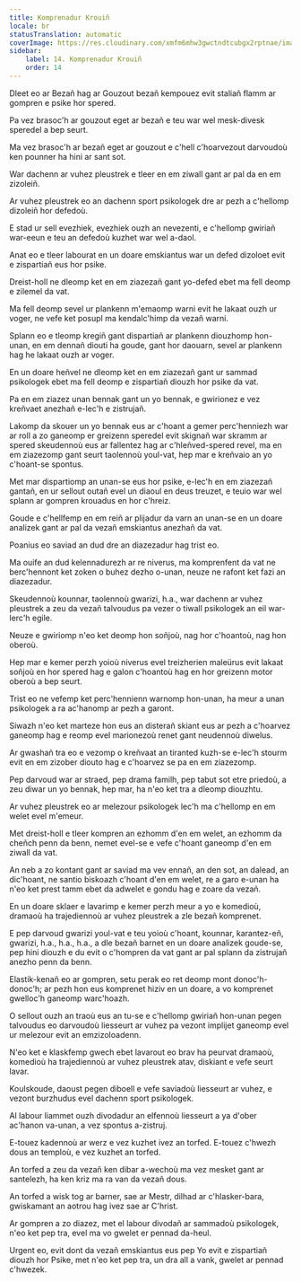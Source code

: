 ```yaml
---
title: Komprenadur Krouiñ
locale: br
statusTranslation: automatic
coverImage: https://res.cloudinary.com/xmfm6mhw3gwctndtcubgx2rptnae/image/upload/v1741354419/small_cover_la_gran_rebelion_28716e29d2.webp
sidebar:
    label: 14. Komprenadur Krouiñ
    order: 14
---
```

Dleet eo ar Bezañ hag ar Gouzout bezañ kempouez evit staliañ flamm ar gompren e psike hor spered.

Pa vez brasoc'h ar gouzout eget ar bezañ e teu war wel mesk-divesk speredel a bep seurt.

Ma vez brasoc'h ar bezañ eget ar gouzout e c'hell c'hoarvezout darvoudoù ken pounner ha hini ar sant sot.

War dachenn ar vuhez pleustrek e tleer en em ziwall gant ar pal da en em zizoleiñ.

Ar vuhez pleustrek eo an dachenn sport psikologek dre ar pezh a c'hellomp dizoleiñ hor defedoù.

E stad ur sell evezhiek, evezhiek ouzh an nevezenti, e c'hellomp gwiriañ war-eeun e teu an defedoù kuzhet war wel a-daol.

Anat eo e tleer labourat en un doare emskiantus war un defed dizoloet evit e zispartiañ eus hor psike.

Dreist-holl ne dleomp ket en em ziazezañ gant yo-defed ebet ma fell deomp e zilemel da vat.

Ma fell deomp sevel ur plankenn m'emaomp warni evit he lakaat ouzh ur voger, ne vefe ket posupl ma kendalc'himp da vezañ warni.

Splann eo e tleomp kregiñ gant dispartiañ ar plankenn diouzhomp hon-unan, en em dennañ diouti ha goude, gant hor daouarn, sevel ar plankenn hag he lakaat ouzh ar voger.

En un doare heñvel ne dleomp ket en em ziazezañ gant ur sammad psikologek ebet ma fell deomp e zispartiañ diouzh hor psike da vat.

Pa en em ziazez unan bennak gant un yo bennak, e gwirionez e vez kreñvaet anezhañ e-lec'h e zistrujañ.

Lakomp da skouer un yo bennak eus ar c'hoant a gemer perc'henniezh war ar roll a zo ganeomp er greizenn speredel evit skignañ war skramm ar spered skeudennoù eus ar fallentez hag ar c'hleñved-spered revel, ma en em ziazezomp gant seurt taolennoù youl-vat, hep mar e kreñvaio an yo c'hoant-se spontus.

Met mar dispartiomp an unan-se eus hor psike, e-lec'h en em ziazezañ gantañ, en ur sellout outañ evel un diaoul en deus treuzet, e teuio war wel splann ar gompren krouadus en hor c'hreiz.

Goude e c'hellfemp en em reiñ ar plijadur da varn an unan-se en un doare analizek gant ar pal da vezañ emskiantus anezhañ da vat.

Poanius eo saviad an dud dre an diazezadur hag trist eo.

Ma ouife an dud kelennadurezh ar re niverus, ma komprenfent da vat ne berc'hennont ket zoken o buhez dezho o-unan, neuze ne rafont ket fazi an diazezadur.

Skeudennoù kounnar, taolennoù gwarizi, h.a., war dachenn ar vuhez pleustrek a zeu da vezañ talvoudus pa vezer o tiwall psikologek an eil war-lerc'h egile.

Neuze e gwiriomp n'eo ket deomp hon soñjoù, nag hor c'hoantoù, nag hon oberoù.

Hep mar e kemer perzh yoioù niverus evel treizherien maleürus evit lakaat soñjoù en hor spered hag e galon c'hoantoù hag en hor greizenn motor oberoù a bep seurt.

Trist eo ne vefemp ket perc'hennienn warnomp hon-unan, ha meur a unan psikologek a ra ac'hanomp ar pezh a garont.

Siwazh n'eo ket marteze hon eus an disterañ skiant eus ar pezh a c'hoarvez ganeomp hag e reomp evel marionezoù renet gant neudennoù diwelus.

Ar gwashañ tra eo e vezomp o kreñvaat an tiranted kuzh-se e-lec'h stourm evit en em zizober diouto hag e c'hoarvez se pa en em ziazezomp.

Pep darvoud war ar straed, pep drama familh, pep tabut sot etre priedoù, a zeu diwar un yo bennak, hep mar, ha n'eo ket tra a dleomp diouzhtu.

Ar vuhez pleustrek eo ar melezour psikologek lec'h ma c'hellomp en em welet evel m'emeur.

Met dreist-holl e tleer kompren an ezhomm d'en em welet, an ezhomm da cheñch penn da benn, nemet evel-se e vefe c'hoant ganeomp d'en em ziwall da vat.

An neb a zo kontant gant ar saviad ma vev ennañ, an den sot, an dalead, an dic'hoant, ne santio biskoazh c'hoant d'en em welet, re a garo e-unan ha n'eo ket prest tamm ebet da adwelet e gondu hag e zoare da vezañ.

En un doare sklaer e lavarimp e kemer perzh meur a yo e komedioù, dramaoù ha trajediennoù ar vuhez pleustrek a zle bezañ komprenet.

E pep darvoud gwarizi youl-vat e teu yoioù c'hoant, kounnar, karantez-eñ, gwarizi, h.a., h.a., h.a., a dle bezañ barnet en un doare analizek goude-se, pep hini diouzh e du evit o c'hompren da vat gant ar pal splann da zistrujañ anezho penn da benn.

Elastik-kenañ eo ar gompren, setu perak eo ret deomp mont donoc'h-donoc'h; ar pezh hon eus komprenet hiziv en un doare, a vo komprenet gwelloc'h ganeomp warc'hoazh.

O sellout ouzh an traoù eus an tu-se e c'hellomp gwiriañ hon-unan pegen talvoudus eo darvoudoù liesseurt ar vuhez pa vezont implijet ganeomp evel ur melezour evit an emzizoloadenn.

N'eo ket e klaskfemp gwech ebet lavarout eo brav ha peurvat dramaoù, komedioù ha trajediennoù ar vuhez pleustrek atav, diskiant e vefe seurt lavar.

Koulskoude, daoust pegen diboell e vefe saviadoù liesseurt ar vuhez, e vezont burzhudus evel dachenn sport psikologek.

Al labour liammet ouzh divodadur an elfennoù liesseurt a ya d'ober ac'hanon va-unan, a vez spontus a-zistruj.

E-touez kadennoù ar werz e vez kuzhet ivez an torfed. E-touez c'hwezh dous an temploù, e vez kuzhet an torfed.

An torfed a zeu da vezañ ken dibar a-wechoù ma vez mesket gant ar santelezh, ha ken kriz ma ra van da vezañ dous.

An torfed a wisk tog ar barner, sae ar Mestr, dilhad ar c'hlasker-bara, gwiskamant an aotrou hag ivez sae ar C'hrist.

Ar gompren a zo diazez, met el labour divodañ ar sammadoù psikologek, n'eo ket pep tra, evel ma vo gwelet er pennad da-heul.

Urgent eo, evit dont da vezañ emskiantus eus pep Yo evit e zispartiañ diouzh hor Psike, met n'eo ket pep tra, un dra all a vank, gwelet ar pennad c'hwezek.


